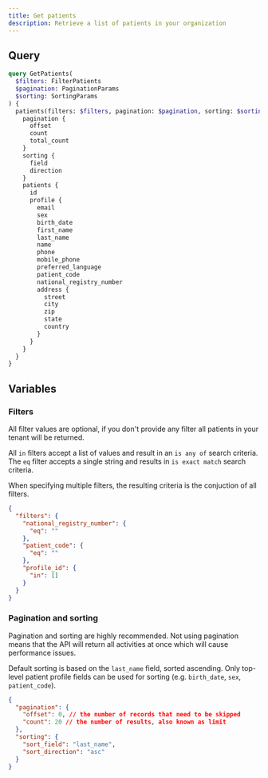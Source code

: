 ```yaml
---
title: Get patients
description: Retrieve a list of patients in your organization
---
```


## Query

```graphql
query GetPatients(
  $filters: FilterPatients
  $pagination: PaginationParams
  $sorting: SortingParams
) {
  patients(filters: $filters, pagination: $pagination, sorting: $sorting) {
    pagination {
      offset
      count
      total_count
    }
    sorting {
      field
      direction
    }
    patients {
      id
      profile {
        email
        sex
        birth_date
        first_name
        last_name
        name
        phone
        mobile_phone
        preferred_language
        patient_code
        national_registry_number
        address {
          street
          city
          zip
          state
          country
        }
      }
    }
  }
}
```

## Variables

### Filters

All filter values are optional, if you don't provide any filter all patients in your tenant will be returned.

All `in` filters accept a list of values and result in an `is any of` search criteria. The `eq` filter accepts a single string and results in `is exact match` search criteria.

When specifying multiple filters, the resulting criteria is the conjuction of all filters.

```json
{
  "filters": {
    "national_registry_number": {
      "eq": ""
    },
    "patient_code": {
      "eq": ""
    },
    "profile_id": {
      "in": []
    }
  }
}
```

### Pagination and sorting

Pagination and sorting are highly recommended. Not using pagination means that the API will return all activities at once which will cause performance issues.

Default sorting is based on the `last_name` field, sorted ascending. Only top-level patient profile fields can be used for sorting (e.g. `birth_date`, `sex`, `patient_code`).

```json
{
  "pagination": {
    "offset": 0, // the number of records that need to be skipped
    "count": 20 // the number of results, also known as limit
  },
  "sorting": {
    "sort_field": "last_name",
    "sort_direction": "asc"
  }
}
```
